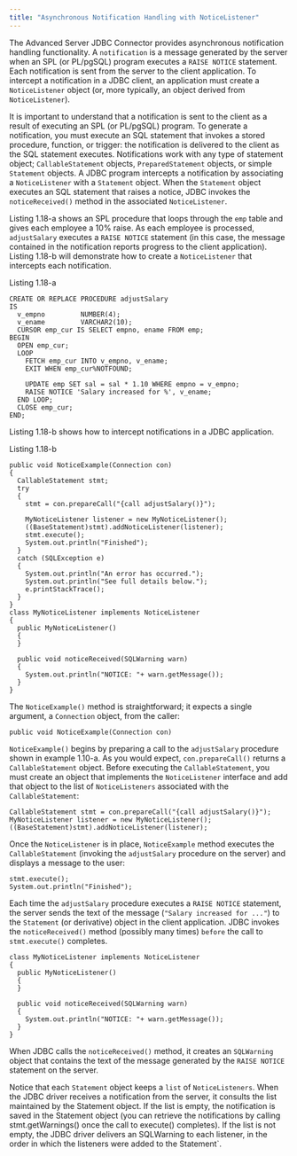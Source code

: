 ```yaml
---
title: "Asynchronous Notification Handling with NoticeListener"
---
```


<div id="asynchronous_notification_handling_with_noticelistener" class="registered_link"></div>


The Advanced Server JDBC Connector provides asynchronous notification handling functionality. A `notification` is a message generated by the server when an SPL (or PL/pgSQL) program executes a `RAISE NOTICE` statement. Each notification is sent from the server to the client application. To intercept a notification in a JDBC client, an application must create a `NoticeListener` object (or, more typically, an object derived from `NoticeListener`).

It is important to understand that a notification is sent to the client as a result of executing an SPL (or PL/pgSQL) program. To generate a notification, you must execute an SQL statement that invokes a stored procedure, function, or trigger: the notification is delivered to the client as the SQL statement executes. Notifications work with any type of statement object; `CallableStatement` objects, `PreparedStatement` objects, or simple `Statement` objects. A JDBC program intercepts a notification by associating a `NoticeListener` with a `Statement` object. When the `Statement` object executes an SQL statement that raises a notice, JDBC invokes the `noticeReceived()` method in the associated `NoticeListener`.

Listing 1.18-a shows an SPL procedure that loops through the `emp` table and gives each employee a 10% raise. As each employee is processed, `adjustSalary` executes a `RAISE NOTICE` statement (in this case, the message contained in the notification reports progress to the client application). Listing 1.18-b will demonstrate how to create a `NoticeListener` that intercepts each notification.

Listing 1.18-a

    CREATE OR REPLACE PROCEDURE adjustSalary
    IS
      v_empno         NUMBER(4);
      v_ename         VARCHAR2(10);
      CURSOR emp_cur IS SELECT empno, ename FROM emp;
    BEGIN
      OPEN emp_cur;
      LOOP
        FETCH emp_cur INTO v_empno, v_ename;
        EXIT WHEN emp_cur%NOTFOUND;

        UPDATE emp SET sal = sal * 1.10 WHERE empno = v_empno;
        RAISE NOTICE 'Salary increased for %', v_ename;
      END LOOP;
      CLOSE emp_cur;
    END;

Listing 1.18-b shows how to intercept notifications in a JDBC application.

Listing 1.18-b

    public void NoticeExample(Connection con)
    {
      CallableStatement stmt;
      try
      {
        stmt = con.prepareCall("{call adjustSalary()}");

        MyNoticeListener listener = new MyNoticeListener();
        ((BaseStatement)stmt).addNoticeListener(listener);
        stmt.execute();
        System.out.println("Finished");
      }
      catch (SQLException e)
      {
        System.out.println("An error has occurred.");
        System.out.println("See full details below.");
        e.printStackTrace();
      }
    }
    class MyNoticeListener implements NoticeListener
    {
      public MyNoticeListener()
      {
      }

      public void noticeReceived(SQLWarning warn)
      {
        System.out.println("NOTICE: "+ warn.getMessage());
      }
    }

The `NoticeExample()` method is straightforward; it expects a single argument, a `Connection` object, from the caller:

    public void NoticeExample(Connection con)

`NoticeExample()` begins by preparing a call to the `adjustSalary` procedure shown in example 1.10-a. As you would expect, `con.prepareCall()` returns a `CallableStatement` object. Before executing the `CallableStatement`, you must create an object that implements the `NoticeListener` interface and add that object to the list of `NoticeListeners` associated with the `CallableStatement`:

    CallableStatement stmt = con.prepareCall("{call adjustSalary()}");
    MyNoticeListener listener = new MyNoticeListener();
    ((BaseStatement)stmt).addNoticeListener(listener);

Once the `NoticeListener` is in place, `NoticeExample` method executes the `CallableStatement` (invoking the `adjustSalary` procedure on the server) and displays a message to the user:

    stmt.execute();
    System.out.println("Finished");

Each time the `adjustSalary` procedure executes a `RAISE NOTICE` statement, the server sends the text of the message (`"Salary increased for ..."`) to the `Statement` (or derivative) object in the client application. JDBC invokes the `noticeReceived()` method (possibly many times) `before` the call to `stmt.execute()` completes.

    class MyNoticeListener implements NoticeListener
    {
      public MyNoticeListener()
      {
      }

      public void noticeReceived(SQLWarning warn)
      {
        System.out.println("NOTICE: "+ warn.getMessage());
      }
    }

When JDBC calls the `noticeReceived()` method, it creates an `SQLWarning` object that contains the text of the message generated by the `RAISE NOTICE` statement on the server.

Notice that each `Statement` object keeps a `list` of `NoticeListeners`<span class="title-ref">. When the JDBC driver receives a notification from the server, it consults the list maintained by the </span><span class="title-ref">Statement</span><span class="title-ref"> object. If the list is empty, the notification is saved in the </span><span class="title-ref">Statement</span><span class="title-ref"> object (you can retrieve the notifications by calling </span><span class="title-ref">stmt.getWarnings()</span><span class="title-ref"> once the call to </span><span class="title-ref">execute()</span><span class="title-ref"> completes). If the list is not empty, the JDBC driver delivers an </span><span class="title-ref">SQLWarning</span><span class="title-ref"> to each listener, in the order in which the listeners were added to the </span><span class="title-ref">Statement</span>\`.
